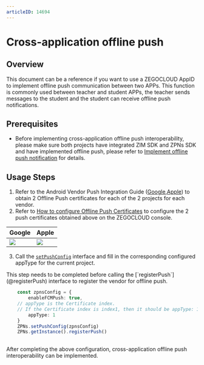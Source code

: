 ```yaml
---
articleID: 14694
---
```

# Cross-application offline push

## Overview

This document can be a reference if you want to use a ZEGOCLOUD AppID to implement offline push communication between two APPs. This function is commonly used between teacher and student APPs, the teacher sends messages to the student and the student can receive offline push notifications.

## Prerequisites

- Before implementing cross-application offline push interoperability, please make sure both projects have integrated ZIM SDK and ZPNs SDK and have implemented offline push, please refer to [Implement offline push notification](./Implement%20offline%20push%20notification.mdx) for details.

## Usage Steps
1. Refer to the Android Vendor Push Integration Guide ([Google](./Integrate%20FCM.mdx),[Apple](./Integrate%20APNs.mdx)) to obtain 2 Offline Push certificates for each of the 2 projects for each vendor.
2. Refer to [How to configure Offline Push Certificates](https://www.zegocloud.com/docs/admin-console/offline-push-certificates?platform=all&language=all) to configure the 2 push certificates obtained above on the ZEGOCLOUD console.

| Google                                                                                                                        | Apple                                                                                                                         |
| ----------------------------------------------------------------------------------------------------------------------------- | ----------------------------------------------------------------------------------------------------------------------------- |
| <Frame width="512" height="auto" caption=""><img src="https://doc-media.zego.im/sdk-doc/Pics/in_app_chat/17538.jpeg" /></Frame> | <Frame width="512" height="auto" caption=""><img src="https://doc-media.zego.im/sdk-doc/Pics/in_app_chat/17537.jpeg" /></Frame> |

3. Call the [`setPushConfig`](@setPushConfig) interface and fill in the corresponding configured appType for the current project.


<Warning title="Warning">
This step needs to be completed before calling the [`registerPush`](@registerPush) interface to register the vendor for offline push.
</Warning>

```typescript
    const zpnsConfig = {
        enableFCMPush: true,
    // appType is the Certificate index.
    // If the Certificate index is index1, then it should be appType: 1.
        appType: 1
    }
    ZPNs.setPushConfig(zpnsConfig)
    ZPNs.getInstance().registerPush()
    
```
After completing the above configuration, cross-application offline push interoperability can be implemented.
